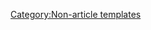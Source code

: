 {{header|Founder}}
{{StaffBox
|image=https://static.wikia.nocookie.net/4d454c37-4e99-4f40-b3d1-71e57c87d83e/scale-to-width-down/120#.png
|user=Beckaaa
|team=content
|discordid=256187890495782912
|description=
|ncd=wf
|month=11
|year=2018
|width=100%}}
{{header|Bureaucrats}}
{{StaffBox
|image=https://static.wikia.nocookie.net/a2dfe391-acd0-4c2f-8aab-d464679ef8f2/scale-to-width-down/120#.png
|user=TotallyNotJullian
|team=technical
|discordid=198135885118570497
|description=
|ncd=bu
|month=2
|year=2019
|width=100%}}
{{StaffBox
|image=https://static.wikia.nocookie.net/0139c112-c6fb-44de-a7e5-a9a0af358f31/scale-to-width-down/120#.png
|user=Bawp29
|team=
|discordid=472960030321147934
|ncd=bu
|month=11
|year=2018
|width=100%}}
{{header|Administrators}}
{{StaffBox
|image=https://static.wikia.nocookie.net/8962a2f4-515d-4449-9260-3b533901ad1d/scale-to-width-down/120#.png
|user=Mr.Bladen
|team=content-moderation
|name=Bladen
|discordid=484503465041592323
|description=[[User:Mr.Bladen|Bladen]] is a wiki administrator who joined the wiki on March 16th, 2019. On June 12th, 2020, they were promoted to content moderator, and later on December 17th, 2020 to administrator. They enjoy making, reviewing, and repairing vandalized pages as well as moderating the wiki. They also contribute to a few other wikis, one of which was founded by them. They are a head moderator for the {{DLinkS|sBmKhBqbna|Rumble Studios Wikis Discord server}}, and they're happy to chat and read appeals for either the wiki or RSW Discord server.<br><br>Send a message to their [[Message Wall:Mr.Bladen|message wall]] if you find that a page contains false information, a user has violated the guidelines, or simply have a query.
|width=100%}}
{{StaffBox
|image=https://static.wikia.nocookie.net/6abab75f-9e9f-4c59-95f9-c1f2c74babb8/scale-to-width-down/120#.png
|user=Jojoboz123
|team=content
|discordid=216691663106605056
|description=
|ncd=ad
|month=1
|year=2019
|width=100%}}
{{StaffBox
|image=https://static.wikia.nocookie.net/fa1f1ee2-89b8-45fb-83eb-91d643542671/scale-to-width-down/120#.png
|user=IAmaPersonthatExists
|team=technical
|name=Exists
|discordid=640224786366201856
|description=[[User:IAmaPersonthatExists|Exists]] is an administrator who joined the wiki in December 2018. They originally joined the wiki staff team on February 10th, 2019 as a content moderator and were promoted to administrator on April 12th, 2021. They are also a community manager for the {{DLinkS|sBmKhBqbna|Rumble Studios Wikis Discord server}} where they manage different aspects of the server. As a wiki administrator, they generally work behind the scenes with technical aspects of the wiki and staff tooling.<br><br>If you have any questions or concerns about wiki scripts/the usage of bots on the wiki, feel free to contact them on their [[Message_Wall:IAmaPersonthatExists|message wall]].
|ncd=ad
|month=12
|year=2018
|width=100%}}
{{StaffBox
|image=https://static.wikia.nocookie.net/47601e3b-f3b1-49aa-8e5b-1365035cbdb1/scale-to-width-down/120#.png
|user=BlueSalsa
|team=moderation
|discordid=767951135251759144
|description=
|ncd=ad
|month=9
|year=2020
|width=100%}}
{{header|Content Moderators}}
{{StaffBox
|image=https://static.wikia.nocookie.net/7084dd78-fd0f-4468-84a2-bce062571fb7/scale-to-width-down/120#.png
|user=Jibs23
|team=moderation
|discordid=612319615019646986
|description=
|ncd=cm
|month=3
|year=2020
|width=100%}}
{{StaffBox
|image=https://static.wikia.nocookie.net/252dc604-41b4-4cb6-8819-4c815e3c85c1/scale-to-width-down/120#.png
|user=DatBoiAJ
|team=moderation
|discordid=400142380801720321
|description=
|ncd=cm
|month=12
|year=2018
|width=100%}}
{{header|Discussion Moderators}}
{{StaffBox
|image=https://static.wikia.nocookie.net/721c5445-af38-43f5-9ed9-4c6aed6bfca2/scale-to-width-down/120#.png
|user=AbsolutelyAdorkable
|discordid=593183357819420692
|description=
|ncd=dm
|month=3
|year=2019
|width=100%}}
{{StaffBox
|image=https://static.wikia.nocookie.net/6218bf5d-7204-4f85-9f25-f4b3c86eebb4/scale-to-width-down/120#.png
|user=DefildPlaysThinks
|discordid=699829697818656809
|description=
|ncd=dm
|month=11
|year=2019
|width=100%}}
{{StaffBox
|image=https://static.wikia.nocookie.net/bubble-gum-simulator/images/8/8e/PFP-Drei2k5.png/revision/latest?cb=20210430211615
|user=Drei2k5
|discordid=642556668214771712
|description=
|ncd=dm
|month=5
|year=2019
|width=100%}}
{{StaffBox
|image=https://static.wikia.nocookie.net/bubble-gum-simulator/images/c/c8/PFP-MegaEnderKing999.png/revision/latest?cb=20210430211451
|user=MegaEnderKing999
|discordid=637982578867175445
|description=
|ncd=dm
|month=8
|year=2019
|width=100%}}
{{header|Bots}}
{{StaffBox
|image=https://static.wikia.nocookie.net/d81bbf17-9f4e-4991-abbc-60487d4918a5/scale-to-width-down/120#.png
|user=IAmaBotthatExists
|description=[[User:IAmaBotthatExists|IAmaBotthatExists]] is a bot operated by [[User:IAmaPersonthatExists|IAmaPersonthatExists]] used for discussions automoderation & occasional maintenance tasks.
|width=100%}}
{{StaffBox
|image=https://static.wikia.nocookie.net/663e53f7-1e79-4906-95a7-2c1df4ebbada/scale-to-width-down/120#.png
|user=TotallyNotBot
|description=[[User:TotallyNotBot|TotallyNotBot]] is a bot operated by [[User:TotallyNotJullian|TotallyNotJullian]].
|width=100%}}
<noinclude>[[Category:Non-article templates]]</noinclude>
